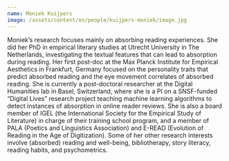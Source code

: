 ```yaml
---
name: Moniek Kuijpers
image: /assets/content/en/people/kuijpers-moniek/image.jpg
---
```

Moniek’s research focuses mainly on absorbing reading experiences. She did her PhD in empirical literary studies at Utrecht University in The Netherlands, investigating the textual features that can lead to absorption during reading. Her first post-doc at the Max Planck Institute for Empirical Aesthetics in Frankfurt, Germany focused on the personality traits that predict absorbed reading and the eye movement correlates of absorbed reading. She is currently a post-doctoral researcher at the Digital Humanities lab in Basel, Switzerland, where she is a PI on a SNSF-funded “Digital Lives” research project teaching machine learning algorithms to detect instances of absorption in online reader reviews. She is also a board member of IGEL (the International Society for the Empirical Study of Literature) in charge of their training school program, and a member of PALA (Poetics and Linguistics Association) and E-READ (Evolution of Reading in the Age of Digitization). Some of her other research interests involve (absorbed) reading and well-being, bibliotherapy, story literacy, reading habits, and psychometrics.
